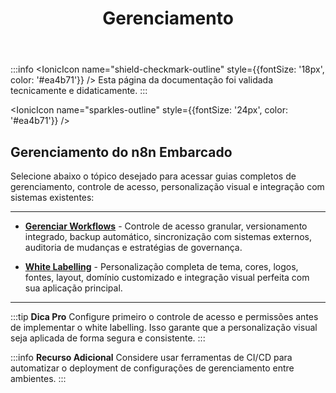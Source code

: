 ﻿---
sidebar_position: 3
title: Gerenciamento
description: Gerenciamento de workflows e white labelling no embed do n8n
keywords: [n8n, embed, gerenciamento, workflows, white label]
---


:::info
<IonicIcon name="shield-checkmark-outline" style={{fontSize: '18px', color: '#ea4b71'}} />
Esta página da documentação foi validada tecnicamente e didaticamente.
:::

<IonicIcon name="sparkles-outline" style={{fontSize: '24px', color: '#ea4b71'}} />

## Gerenciamento do n8n Embarcado

Selecione abaixo o tópico desejado para acessar guias completos de gerenciamento, controle de acesso, personalização visual e integração com sistemas existentes:

---

- **[Gerenciar Workflows](./gerenciar-workflows)** - Controle de acesso granular, versionamento integrado, backup automático, sincronização com sistemas externos, auditoria de mudanças e estratégias de governança.

- **[White Labelling](./white-labelling)** - Personalização completa de tema, cores, logos, fontes, layout, domínio customizado e integração visual perfeita com sua aplicação principal.

---

:::tip **Dica Pro**
Configure primeiro o controle de acesso e permissões antes de implementar o white labelling. Isso garante que a personalização visual seja aplicada de forma segura e consistente.
:::

:::info **Recurso Adicional**
Considere usar ferramentas de CI/CD para automatizar o deployment de configurações de gerenciamento entre ambientes.
:::
